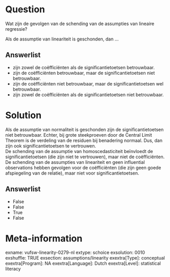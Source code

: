 Question
========
Wat zijn de gevolgen van de schending van de assumpties van lineaire
regressie?  
  
Als de assumptie van lineariteit is geschonden, dan ...

Answerlist
----------
* zijn zowel de coëfficiënten als de significantietoetsen betrouwbaar.
* zijn de coëfficiënten betrouwbaar, maar de significantietoetsen niet
  betrouwbaar.
* zijn de coëfficiënten niet betrouwbaar, maar de significantietoetsen wel
  betrouwbaar.
* zijn zowel de coëfficiënten als de significantietoetsen niet
  betrouwbaar.

Solution
========





Als de assumptie van normaliteit is geschonden zijn de
significantietoetsen niet betrouwbaar. Echter, bij grote steekproeven
door de Central Limit Theorem is de verdeling van de residuen bij
benadering normaal. Dus, dan zijn ook significantietoetsen te
vertrouwen.  
De schending van de assumptie van homoscedasticiteit beïnvloedt de
significantietoetsen (die zijn niet te vertrouwen), maar niet de
coëfficiënten.  
De schending van de assumpties van lineariteit en geen influential
observations hebben gevolgen voor de coëfficiënten (die zijn geen goede
afspiegeling van de relatie), maar niet voor significantietoetsen.




Answerlist
----------
* False
* False
* True
* False

Meta-information
================
exname: vufsw-linearity-0279-nl
extype: schoice
exsolution: 0010
exshuffle: TRUE
exsection: assumptions/linearity
exextra[Type]: conceptual
exextra[Program]: NA
exextra[Language]: Dutch
exextra[Level]: statistical literacy

